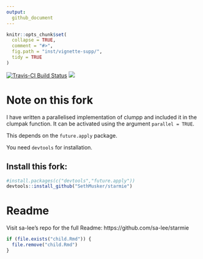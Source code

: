 ```yaml
---
output: 
  github_document
---
```


<!-- README.md is generated from README.Rmd. Please edit that file -->

```r
knitr::opts_chunk$set(
  collapse = TRUE,
  comment = "#>",
  fig.path = "inst/vignette-supp/",
  tidy = TRUE
)
```

[![Travis-CI Build Status](https://travis-ci.org/sa-lee/starmie.svg?branch=master)](https://travis-ci.org/sa-lee/starmie)
[![](http://cranlogs.r-pkg.org/badges/grand-total/starmie?color=brightgreen)](http://cran.rstudio.com/web/packages/starmie/index.html)

# Note on this fork
I have written a parallelised implementation of clumpp and included it in the clumpak function. It can be activated using the argument `parallel = TRUE`. 

This depends on the `future.apply` package. 

You need `devtools` for installation.

## Install this fork:
```r
#install.packages(c("devtools","future.apply"))
devtools::install_github("SethMusker/starmie")
```

# Readme
Visit sa-lee's repo for the full Readme: https://github.com/sa-lee/starmie

```r
if (file.exists("child.Rmd")) {
  file.remove("child.Rmd")
}
```
